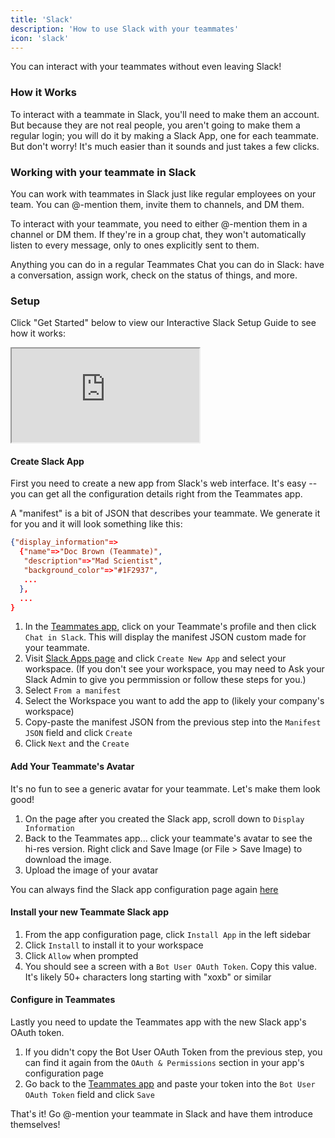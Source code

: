 ```yaml
---
title: 'Slack'
description: 'How to use Slack with your teammates'
icon: 'slack'
---
```


You can interact with your teammates without even leaving Slack!

### How it Works

To interact with a teammate in Slack, you'll need to make them an account. But because they are not real people, you aren't going to make them a regular login; you will do it by making a Slack App, one for each teammate.
But don't worry! It's much easier than it sounds and just takes a few clicks.

### Working with your teammate in Slack

You can work with teammates in Slack just like regular employees on your team. You can @-mention them, invite them to channels, and DM them.

<Tip>
To interact with your teammate, you need to either @-mention them in a channel or DM them. If they're in a group chat, they won't automatically listen to every message, only to ones explicitly sent to them.
</Tip>

Anything you can do in a regular Teammates Chat you can do in Slack: have a conversation, assign work, check on the status of things, and more.

### Setup

Click "Get Started" below to view our Interactive Slack Setup Guide to see how it works:

<iframe 
  src="https://demo.arcade.software/7EttVTZpK3gR1fvgd9p9?embed&embed_mobile=tab&embed_desktop=inline&show_copy_link=true" 
  title="Connect a Teammate to Slack"
  className="w-full h-96 rounded-xl" allowFullScreen></iframe>

 
#### Create Slack App

First you need to create a new app from Slack's web interface. It's easy -- you can get all the configuration details right from the Teammates app.

A "manifest" is a bit of JSON that describes your teammate. We generate it for you and it will look something like this:

```json
{"display_information"=>
  {"name"=>"Doc Brown (Teammate)",
   "description"=>"Mad Scientist",
   "background_color"=>"#1F2937",
   ...
  },
  ...
}
```

1. In the [Teammates app](https://app.teammates.work/teammates), click on your Teammate's profile and then click `Chat in Slack`. This will display the manifest JSON custom made for your teammate.
1. Visit [Slack Apps page](https://api.slack.com/apps) and click `Create New App` and select your workspace. (If you don't see your workspace, you may need to Ask your Slack Admin to give you permmission or follow these steps for you.)
1. Select `From a manifest`
1. Select the Workspace you want to add the app to (likely your company's workspace)
1. Copy-paste the manifest JSON from the previous step into the `Manifest JSON` field and click `Create`
1. Click `Next` and the `Create`

#### Add Your Teammate's Avatar

It's no fun to see a generic avatar for your teammate. Let's make them look good!

1. On the page after you created the Slack app, scroll down to `Display Information`
1. Back to the Teammates app... click your teammate's avatar to see the hi-res version. Right click and Save Image (or File > Save Image) to download the image.
1. Upload the image of your avatar

You can always find the Slack app configuration page again [here](https://api.slack.com/apps)

#### Install your new Teammate Slack app

1. From the app configuration page, click `Install App` in the left sidebar
1. Click `Install` to install it to your workspace
1. Click `Allow` when prompted
1. You should see a screen with a `Bot User OAuth Token`. Copy this value. It's likely 50+ characters long starting with "xoxb" or similar

#### Configure in Teammates

Lastly you need to update the Teammates app with the new Slack app's OAuth token.

1. If you didn't copy the Bot User OAuth Token from the previous step, you can find it again from the `OAuth & Permissions` section in your app's configuration page
1. Go back to the [Teammates app](https://app.teammates.work/teammtes) and paste your token into the `Bot User OAuth Token` field and click `Save`


That's it! Go @-mention your teammate in Slack and have them introduce themselves!

